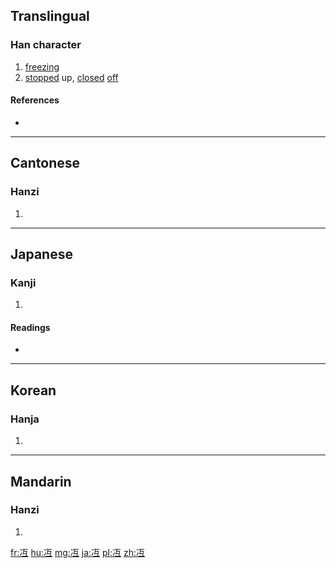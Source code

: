 {{also|沍}}
==Translingual==

===Han character===
{{Han char|rn=15|rad=冫|as=04|sn=6|four=31117|canj=IMMVM|ids=⿰冫互}}

# [[freezing]]
# [[stopped]] up, [[closed]] [[off]]

====References====
* {{Han ref|kx=0131.260|dkj=01613|dj=0294.160|hdz=10295.070|uh=51B1|ud=20913|bh=C9BC|bd=51644}}

----

==Cantonese==

===Hanzi===
{{yue-hanzi|jyut=|y=wu6}}

# {{defn|lang=yue|sort=冫04}}

----

==Japanese==

===Kanji===
{{ja-kanji|grade=|rs=冫04}}

# {{defn|lang=ja|sort=冫04}}

====Readings====
* {{ja-readings|on=[[ご]] (go)|kun=[[こおる]] (kooru), [[ひえる]] (hieru), [[さえる]] (saeru)}}

----

==Korean==

===Hanja===
{{ko-hanja|hangeul=호|rv=ho|mr=ho}}

# {{defn|lang=ko|sort=冫04}}

----

==Mandarin==

===Hanzi===
{{cmn-hanzi|pin=[[hé]] ([[he2]]), [[hù]] ([[hu4]])|wg=ho<sup>2</sup>, hu<sup>4</sup>}}

# {{defn|lang=cmn|sort=冫04}}

[[fr:冱]]
[[hu:冱]]
[[mg:冱]]
[[ja:冱]]
[[pl:冱]]
[[zh:冱]]